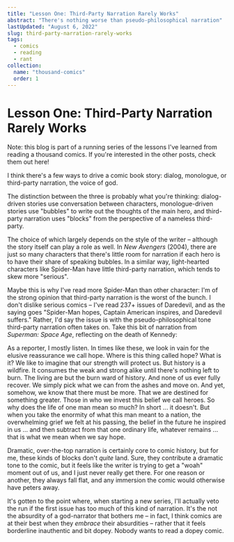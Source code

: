```yaml
---
title: "Lesson One: Third-Party Narration Rarely Works"
abstract: "There's nothing worse than pseudo-philosophical narration"
lastUpdated: "August 6, 2022"
slug: third-party-narration-rarely-works
tags:
  - comics
  - reading
  - rant
collection:
  name: "thousand-comics"
  order: 1
---
```


# Lesson One: Third-Party Narration Rarely Works

<Info>

Note: this blog is part of a running series of the lessons I've learned from reading a thousand comics. If you're interested in the other posts, check them out <Link href="/blog/lessons-from-reading-a-thousand-comics">here</Link>!

</Info>

I think there's a few ways to drive a comic book story: dialog, monologue, or third-party narration, the voice of god.

The distinction between the three is probably what you're thinking: dialog-driven stories use conversation between characters, monologue-driven stories use "bubbles" to write out the thoughts of the main hero, and third-party narration uses "blocks" from the perspective of a nameless third-party.

The choice of which largely depends on the style of the writer – although the story itself can play a role as well. In _New Avengers_ (2004), there are just so many characters that there's little room for narration if each hero is to have their share of speaking bubbles. In a similar way, light-hearted characters like Spider-Man have little third-party narration, which tends to skew more "serious".

Maybe this is why I've read more Spider-Man than other character: I'm of the strong opinion that third-party narration is the worst of the bunch. I don't dislike serious comics – I've read 237+ issues of Daredevil, and as the saying goes "Spider-Man hopes, Captain American inspires, and Daredevil suffers." Rather, I'd say the issue is with the pseudo-philosophical tone third-party narration often takes on. Take this bit of narration from _Superman: Space Age_, reflecting on the death of Kennedy:

<Aside>

As a reporter, I mostly listen. In times like these, we look in vain for the elusive reassurance we call hope. Where is this thing called hope? What is it? We like to imagine that our strength will protect us. But history is a wildfire. It consumes the weak and strong alike until there's nothing left to burn. The living are but the burn ward of history. And none of us ever fully recover. We simply pick what we can from the ashes and move on. And yet, somehow, we know that there must be more. That we are destined for something greater. Those in who we invest this belief we call heroes. So why does the life of one man mean so much? In short ... it doesn't. But when you take the enormity of what this man meant to a nation, the overwhelming grief we felt at his passing, the belief in the future he inspired in us ... and then subtract from that one ordinary life, whatever remains ... that is what we mean when we say hope.

</Aside>

Dramatic, over-the-top narration is certainly core to comic history, but for me, these kinds of blocks don't _quite_ land. Sure, they contribute a dramatic tone to the comic, but it feels like the writer is trying to get a "woah" moment out of us, and I just never really get there. For one reason or another, they always fall flat, and any immersion the comic would otherwise have peters away.

It's gotten to the point where, when starting a new series, I'll actually veto the run if the first issue has too much of this kind of narration. It's the not the absurdity of a god-narrator that bothers me – in fact, I think comics are at their best when they _embrace_ their absurdities – rather that it feels borderline inauthentic and bit dopey. Nobody wants to read a dopey comic.
